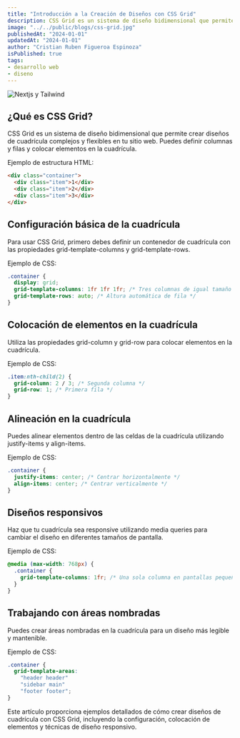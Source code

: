 ```yaml
---
title: "Introducción a la Creación de Diseños con CSS Grid"
description: CSS Grid es un sistema de diseño bidimensional que permite crear diseños de cuadrícula complejos y flexibles en tu sitio web..
image: "../../public/blogs/css-grid.jpg"
publishedAt: "2024-01-01"
updatedAt: "2024-01-01"
author: "Cristian Ruben Figueroa Espinoza"
isPublished: true
tags: 
- desarrollo web
- diseno
---
```


<Image
  className="w-full rounded-md"
  src="/blogs/cover-img-grid.jpg"
  alt="Nextjs y Tailwind"
  width={672}
  height={258}
  priority
/>


## ¿Qué es CSS Grid?

CSS Grid es un sistema de diseño bidimensional que permite crear diseños de cuadrícula complejos y flexibles en tu sitio web. Puedes definir columnas y filas y colocar elementos en la cuadrícula.

Ejemplo de estructura HTML:

```html
<div class="container">
  <div class="item">1</div>
  <div class="item">2</div>
  <div class="item">3</div>
</div>
```
## Configuración básica de la cuadrícula
Para usar CSS Grid, primero debes definir un contenedor de cuadrícula con las propiedades grid-template-columns y grid-template-rows.

Ejemplo de CSS:

```css
.container {
  display: grid;
  grid-template-columns: 1fr 1fr 1fr; /* Tres columnas de igual tamaño */
  grid-template-rows: auto; /* Altura automática de fila */
}
```
## Colocación de elementos en la cuadrícula
Utiliza las propiedades grid-column y grid-row para colocar elementos en la cuadrícula.

Ejemplo de CSS:

```css
.item:nth-child(2) {
  grid-column: 2 / 3; /* Segunda columna */
  grid-row: 1; /* Primera fila */
}
```
## Alineación en la cuadrícula
Puedes alinear elementos dentro de las celdas de la cuadrícula utilizando justify-items y align-items.

Ejemplo de CSS:

```css
.container {
  justify-items: center; /* Centrar horizontalmente */
  align-items: center; /* Centrar verticalmente */
}
```
## Diseños responsivos
Haz que tu cuadrícula sea responsive utilizando media queries para cambiar el diseño en diferentes tamaños de pantalla.

Ejemplo de CSS:

```css
@media (max-width: 768px) {
  .container {
    grid-template-columns: 1fr; /* Una sola columna en pantallas pequeñas */
  }
}
```
## Trabajando con áreas nombradas
Puedes crear áreas nombradas en la cuadrícula para un diseño más legible y mantenible.

Ejemplo de CSS:

```css
.container {
  grid-template-areas:
    "header header"
    "sidebar main"
    "footer footer";
}
```
Este artículo proporciona ejemplos detallados de cómo crear diseños de cuadrícula con CSS Grid, incluyendo la configuración, colocación de elementos y técnicas de diseño responsivo.

